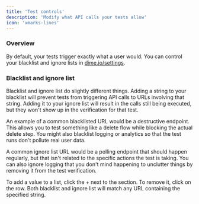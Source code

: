 ```yaml
---
title: 'Test controls'
description: 'Modify what API calls your tests allow'
icon: 'xmarks-lines'
---
```


### Overview

By default, your tests trigger exactly what a user would. You can control
your blacklist and ignore lists in [dime.io/settings](https://dime.io/settings).

### Blacklist and ignore list

Blacklist and ignore list do slightly different things. Adding a string
to your blacklist will prevent tests from triggering API calls to URLs
involving that string. Adding it to your ignore list will result in the
calls still being executed, but they won't show up in the verification for
that test.

An example of a common blacklisted URL would be a destructive endpoint.
This allows you to test something like a delete flow while blocking the
actual delete step. You might also blacklist logging or analytics so that
the test runs don't pollute real user data.

A common ignore list URL would be a polling endpoint that should happen
regularly, but that isn't related to the specific actions the test is
taking. You can also ignore logging that you don't mind happening to
unclutter things by removing it from the test verification.

To add a value to a list, click the + next to the section. To remove it,
click on the row. Both blacklist and ignore list will match any URL
containing the specified string.